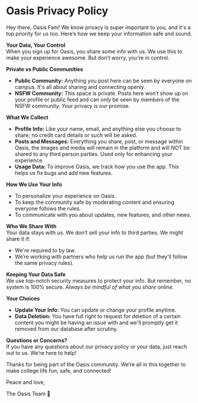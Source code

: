 
# Oasis Privacy Policy

Hey there, Oasis Fam! We know privacy is super important to you, and it's a top priority for us too. Here’s how we keep your information safe and sound.

**Your Data, Your Control**  
When you sign up for Oasis, you share some info with us. We use this to make your experience awesome. But don’t worry, you’re in control.

**Private vs Public Communities**  
- **Public Community:** Anything you post here can be seen by everyone on campus. It's all about sharing and connecting openly.
- **NSFW Community:** This space is private. Posts here won’t show up on your profile or public feed and can only be seen by members of the NSFW community. Your privacy is our promise.

**What We Collect**  
- **Profile Info:** Like your name, email, and anything else you choose to share; no credit card details or such will be asked.
- **Posts and Messages:** Everything you share, post, or message within Oasis, the images and media will remain in the platform and will NOT be shared to any third person parties. Used only for enhancing your experience.
- **Usage Data:** To improve Oasis, we track how you use the app. This helps us fix bugs and add new features.

**How We Use Your Info**  
- To personalize your experience on Oasis.
- To keep the community safe by moderating content and ensuring everyone follows the rules.
- To communicate with you about updates, new features, and other news.

**Who We Share With**  
Your data stays with us. We don’t sell your info to third parties. We might share it if:
- We're required to by law.
- We’re working with partners who help us run the app (but they’ll follow the same privacy rules).

**Keeping Your Data Safe**  
We use top-notch security measures to protect your info. But remember, no system is 100% secure. *Always be mindful of what you share online.*

**Your Choices**  
- **Update Your Info:** You can update or change your profile anytime.
- **Data Deletion:** You have full right to request for deletion of a certain content you might be having an issue with and we'll promptly get it removed from our database after scrutiny.

**Questions or Concerns?**  
If you have any questions about our privacy policy or your data, just reach out to us. We’re here to help!

Thanks for being part of the Oasis community. We’re all in this together to make college life fun, safe, and connected!

Peace and love,
  
  The Oasis Team 🌴
